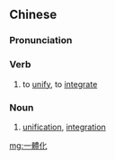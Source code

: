 {{also|一体化}}
==Chinese==
{{zh-forms|s=一体化|type=21}}

===Pronunciation===
{{zh-pron
|m=一tǐhuà
|cat=v
}}

===Verb===
{{zh-verb}}

# to [[unify]], to [[integrate]]

===Noun===
{{zh-noun}}

# [[unification]], [[integration]]

[[mg:一體化]]